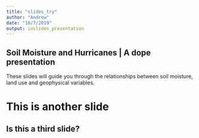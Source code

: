 ```yaml
---
title: "slides_try"
author: "Andrew"
date: "10/7/2019"
output: ioslides_presentation
---
```


## Soil Moisture and Hurricanes | A dope presentation
These slides will guide you through the relationships between soil moisture, land use and geophysical variables.

# This is another slide

## Is this a third slide?
